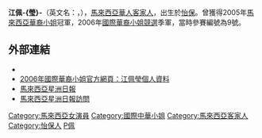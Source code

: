 {{藝人
|姓名 = 江佩-{莹}-
|類型 = 女藝人
|英文名 = Annabelle Kong
|羅馬拼音 = Kong Pooi Yee
|绰号 = 小莹、莹莹、莹姐、莹儿
|圖片 = 
|圖片簡介 = 
|出生日期 = {{birth_date_and _age|1985|8|24}}
|出生地點 = {{MYS}}{{Perak}}[[怡保|怡保]]
|國籍 = {{MYS}}
|職業 = [[演员|演员]]、[[主持人|主持人]]、[[模特儿|模特儿]]
|語言 = [[粵語|粵語]]、[[英語|英語]]、[[普通話|普通話]]、[[馬來話|馬來話]]
|經紀公司 = [[astro|astro]]
}}
'''江佩-{瑩}-'''（英文名：{{lang|en|Annabelle Kong Pooi Yee}}，{{bd|1985年8月24日||catIdx=K江}}），[[馬來西亞華人|馬來西亞華人]][[客家人|客家人]]，出生於[[怡保|怡保]]。曾獲得2005年[[馬來西亞華裔小姐|馬來西亞華裔小姐]]冠軍，2006年[[國際中華小姐|國際華裔小姐競選]]季軍，當時參賽編號為9號。

==外部連結==
*{{instagram|annabellekong}}
*[https://web.archive.org/web/20070613135803/http://tvcity.tvb.com/special/mcip2006/profile/09.html 2006年國際華裔小姐官方網頁：江佩瑩個人資料]
*[http://ent.sinchew-i.com/content.phtml?sec=815&sdate=&artid=200601220021 馬來西亞星洲日報] {{Wayback|url=http://ent.sinchew-i.com/content.phtml?sec=815&sdate=&artid=200601220021 |date=20060327001034 }}
*[http://ent.sinchew-i.com/content.phtml?sec=5&sdate=&artid=200601251092 馬來西亞星洲日報訪問] {{Wayback|url=http://ent.sinchew-i.com/content.phtml?sec=5&sdate=&artid=200601251092 |date=20070929083234 }}

{{各地華裔小姐|[[陳影雯|陳影雯]]|馬來西亞|冠|2005|[[林秀婷|林秀婷]]}}
{{國際中華小姐|[[楊文琪|楊文琪]]|季|2006|[[陳爽|陳爽]]}}

{{DEFAULTSORT:Kong江}}
[[Category:馬來西亞女演員|Category:馬來西亞女演員]]
[[Category:國際中華小姐|Category:國際中華小姐]]
[[Category:馬來西亞客家人|Category:馬來西亞客家人]]
[[Category:怡保人|Category:怡保人]]
[[Category:江姓|P佩]]
{{Malaysia-bio-stub}}